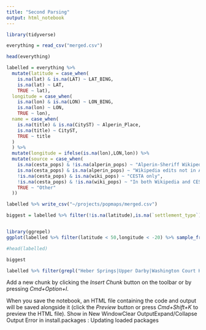 ```yaml
---
title: "Second Parsing"
output: html_notebook
---
```


```r
library(tidyverse)

everything = read_csv("merged.csv")

head(everything)

labelled = everything %>% 
  mutate(latitude = case_when(
    is.na(lat) & is.na(LAT) ~ LAT_BING,
    is.na(lat) ~ LAT,
    TRUE ~ lat),
  longitude = case_when(
    is.na(lon) & is.na(LON) ~ LON_BING,
    is.na(lon) ~ LON,
    TRUE ~ lon),
  name = case_when(
    is.na(title) & is.na(CityST) ~ Alperin_Place,
    is.na(title) ~ CityST,
    TRUE ~ title
  )
  ) %>%
  mutate(longitude = ifelse(is.na(lon),LON,lon)) %>%
  mutate(source = case_when(
    is.na(cesta_pops) & !is.na(alperin_pops) ~ "Alperin-Sheriff Wikipedia set",
    is.na(cesta_pops) & is.na(alperin_pops) ~ "Wikipedia edits not in A-S or CESTA",
    !is.na(cesta_pops) & is.na(wiki_pops) ~ "CESTA only",    
    !is.na(cesta_pops) & !is.na(wiki_pops) ~ "In both Wikipedia and CESTA",    
    TRUE ~ "Other"
  ))

labelled %>% write_csv("~/projects/popmaps/merged.csv")

biggest = labelled %>% filter(!is.na(latitude),is.na(`settlement_type`) | `settlement_type` != "US State") %>% group_by(source) %>% filter(!is.na(maxpop)) %>% arrange(-maxpop) %>% sample_n(10,weight=maxpop)


library(ggrepel)
ggplot(labelled %>% filter(latitude < 50,longitude < -20) %>% sample_frac()) + aes(x=longitude,y=latitude,label=paste(name,maxpop)) + geom_point(position="jitter",size=.5,alpha=.1) + facet_wrap(~source) + coord_map(proj="albers",y0=30,y1=45) + labs(title="Dataset sources") + geom_text_repel(data=biggest,size=3,color=scales::muted("blue"))

#head(labelled)

biggest
```

```r
labelled %>% filter(grepl("Heber Springs|Upper Darby|Washington Court House",name)) %>% arrange(name)
```

Add a new chunk by clicking the *Insert Chunk* button on the toolbar or by pressing *Cmd+Option+I*.

When you save the notebook, an HTML file containing the code and output will be saved alongside it (click the *Preview* button or press *Cmd+Shift+K* to preview the HTML file).
Show in New WindowClear OutputExpand/Collapse Output
Error in install.packages : Updating loaded packages